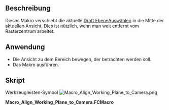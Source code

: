 <languages/>

{{Macro/de
|Name=Arbeitsebene auf Kamera ausrichten
|Icon=Macro_Align_Working_Plane_to_Camera.png
|Description=Dieses Makro verschiebt die aktuelle [[Draft SelectPlane/de|Draft Arbeitsebene]] zum Mittelpunkt der aktuellen Ansicht
|Author=yorik
|Version=1.0
|Date=2017-05-10
|Download=[https://wiki.freecad.org/images/0/01/Macro_Align_Working_Plane_to_Camera.png ToolBar Icon]
|FCVersion=Alle
|SeeAlso=[[Macro_Align_Camera_to_Working_Plane/de|Makro Ausrichtung der Kamera auf die Arbeitsebene]] [[File:Macro_Align_Camera_to_Working_Plane.png|24px|Ausrichtung der Kamera auf die Arbeitsebene]]
}}

<span id="Description"></span>
==Beschreibung==

Dieses Makro verschiebt die aktuelle [[Draft SelectPlane/de|Draft EbeneAuswählen]] in die Mitte der aktuellen Ansicht. Dies ist nützlich, wenn man weit entfernt vom Rasterzentrum arbeitet.

<span id="Usage"></span>
==Anwendung==

* Die Ansicht zu dem Bereich bewegen, der betrachten werden soll.
* Das Makro ausführen.

<span id="Script"></span>
==Skript==

Werkzeugleisten-Symbol
[[Image:Macro_Align_Working_Plane_to_Camera.png]]

'''Macro_Align_Working_Plane_to_Camera.FCMacro'''

{{MacroCode|code=
import FreeCAD,FreeCADGui
cam = FreeCAD.Vector(FreeCADGui.ActiveDocument.ActiveView.getCameraNode().position.getValue().getValue())
pos = FreeCAD.DraftWorkingPlane.projectPoint(cam)
FreeCAD.DraftWorkingPlane.position = pos
FreeCADGui.Snapper.setGrid()
}}

{{clear}}